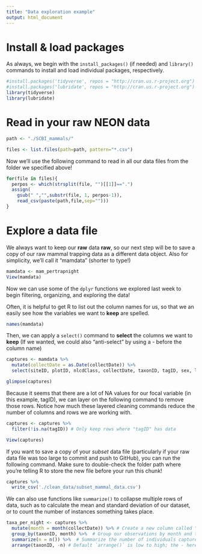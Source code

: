```yaml
---
title: "Data exploration example"
output: html_document
---
```


# Install & load packages  
As always, we begin with the `install_packages()` (if needed) and `library()` commands to install and load individual packages, respectively.
```r
#install.packages('tidyverse', repos = "http://cran.us.r-project.org")
#install.packages('lubridate', repos = "http://cran.us.r-project.org")
library(tidyverse)
library(lubridate)
```

# Read in your raw NEON data
```r
path <- "./SCBI_mammals/"

files <- list.files(path=path, pattern="*.csv")
```

Now we'll use the following command to read in all our data files from the folder we specified above! 
```r
for(file in files){
  perpos <- which(strsplit(file, "")[[1]]==".")
  assign(
    gsub(" ","",substr(file, 1, perpos-1)),
    read_csv(paste(path,file,sep="")))
}
```

# Explore a data file
We always want to keep our **raw** data **raw**, so our next step will be to save a copy of our raw mammal trapping data as a different data object. Also for simplicity, we'll call it "mamdata" (shorter to type!)
```r
mamdata <- mam_pertrapnight
View(mamdata)
```

Now we can use some of the `dplyr` functions we explored last week to begin filtering, organizing, and exploring the data!

Often, it is helpful to get R to list out the column names for us, so that we an easily see how the variables we want to **keep** are spelled. 
```r
names(mamdata)
```

Then, we can apply a `select()` command to **select** the columns we want to **keep**
(If we wanted, we could also "anti-select" by using a - before the column name)
```r
captures <- mamdata %>% 
  mutate(collectDate = as.Date(collectDate)) %>% 
  select(siteID, plotID, nlcdClass, collectDate, taxonID, tagID, sex, lifeStage) # Select certain columns

glimpse(captures)
```

Because it seems that there are a lot of NA values for our focal variable (in this example, tagID), we can layer on the following command to remove those rows. Notice how much these layered cleaning commands reduce the number of columns and rows we are working with. 
```r
captures <- captures %>% 
  filter(!is.na(tagID)) # Only keep rows where "tagID" has data

View(captures)
```


If you want to save a copy of your *subset* data file (particularly if your raw data file was too large to commit and push to GitHub), you can run the following command. 
Make sure to double-check the folder path where you're telling R to store the new file before your run this chunk!
```r
captures %>% 
  write_csv('./clean_data/subset_mammal_data.csv')
```

We can also use functions like `summarize()` to collapse multiple rows of data, such as to calculate the mean and standard deviation of our dataset, or to count the number of instances something takes place.
```r
taxa_per_night <- captures %>% 
  mutate(month = month(collectDate)) %>% # Create a new column called "month" based on the collection date
  group_by(taxonID, month) %>%  # Group our observations by month and taxon
  summarize(n = n()) %>%  # Summarize the number of individuals captured per taxa per month
  arrange(taxonID, -n) # Default `arrange()` is low to high; the - here tells R to sort from high to low
```